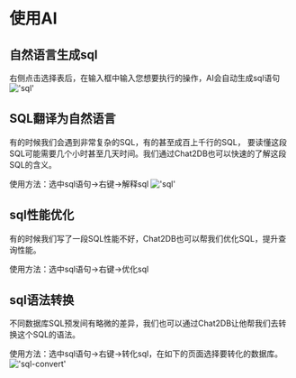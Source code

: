 # 使用AI

## 自然语言生成sql

右侧点击选择表后，在输入框中输入您想要执行的操作，AI会自动生成sql语句
!['sql'](public\image\AI-image\AI-generateSQL.png)

## SQL翻译为自然语言
有的时候我们会遇到非常复杂的SQL，有的甚至成百上千行的SQL，
要读懂这段SQL可能需要几个小时甚至几天时间。我们通过Chat2DB也可以快速的了解这段SQL的含义。  

使用方法：选中sql语句->右键->解释sql
!['sql'](public\image\AI-image\AI-sql.png)

## sql性能优化  
有的时候我们写了一段SQL性能不好，Chat2DB也可以帮我们优化SQL，提升查询性能。

使用方法：选中sql语句->右键->优化sql



## sql语法转换
不同数据库SQL预发间有略微的差异，我们也可以通过Chat2DB让他帮我们去转换这个SQL的语法。

使用方法：选中sql语句->右键->转化sql，在如下的页面选择要转化的数据库。
!['sql-convert'](public\image\AI-image\sql-convert.png)